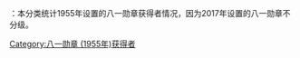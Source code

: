 {{注意}}：本分类统计1955年设置的八一勋章获得者情况，因为2017年设置的八一勋章不分级。
[[Category:八一勋章_(1955年)获得者‎|Category:八一勋章 (1955年)获得者‎]]